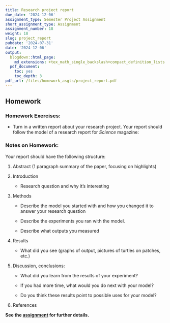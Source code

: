 ---
title: Research project report
due_date: '2024-12-06'
assignment_type: Semester Project Assignment
short_assignment_type: Assignment
assignment_number: 18
weight: 18
slug: project_report
pubdate: '2024-07-31'
date: '2024-12-06'
output:
  blogdown::html_page:
    md_extensions: +tex_math_single_backslash+compact_definition_lists
  pdf_document:
    toc: yes
    toc_depth: 3
pdf_url: /files/homework_asgts/project_report.pdf
---
## Homework

### Homework Exercises:



* Turn in a written report about your research project. Your report should follow the model of a research report for _Science_ magazine:

### Notes on Homework:


Your report should have the following structure:

#. Abstract (1 paragraph summary of the paper, focusing on highlights)
#. Introduction
   * Research question and why it’s interesting
#. Methods
   * Describe the model you started with and how you changed it to answer your research question
   * Describe the experiments you ran with the model.
   * Describe what outputs you measured
#. Results
   * What did you see (graphs of output, pictures of turtles on patches, etc.)
#. Discussion, conclusions:
   * What did you learn from the results of your experiment?
   * If you had more time, what would you do next with your model?
   * Do you think these results point to possible uses for your model?
#. References

**See the [assignment](/assignment/ResearchProjectAssignment.pdf) for further details.**